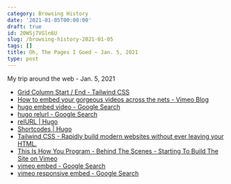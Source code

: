 ```yaml
---
category: Browsing History
date: '2021-01-05T00:00:00'
draft: true
id: 20WSj7VGln6U
slug: /browsing-history-2021-01-05
tags: []
title: Oh, The Pages I Goed ~ Jan. 5, 2021
type: post
---
```


My trip around the web - Jan. 5, 2021

- [Grid Column Start / End - Tailwind CSS](https://tailwindcss.com/docs/grid-column)
- [How to embed your gorgeous videos across the nets - Vimeo Blog](https://vimeo.com/blog/post/how-to-embed-your-gorgeous-videos-across-the-nets/)
- [hugo embed video - Google Search](https://www.google.com/search?client=safari&rls=en&q=hugo+embed+video&ie=UTF-8&oe=UTF-8)
- [hugo relurl - Google Search](https://www.google.com/search?client=safari&rls=en&q=hugo+relurl&ie=UTF-8&oe=UTF-8)
- [relURL | Hugo](https://gohugo.io/functions/relurl/)
- [Shortcodes | Hugo](https://gohugo.io/content-management/shortcodes/)
- [Tailwind CSS - Rapidly build modern websites without ever leaving your HTML.](https://tailwindcss.com/)
- [This Is How You Program - Behind The Scenes - Starting To Build The Site on Vimeo](https://vimeo.com/493198171)
- [vimeo embed - Google Search](https://www.google.com/search?client=safari&rls=en&q=vimeo+embed&ie=UTF-8&oe=UTF-8)
- [vimeo responsive embed - Google Search](https://www.google.com/search?client=safari&rls=en&q=vimeo+responsive+embed&ie=UTF-8&oe=UTF-8)